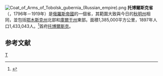 [[File:Coat_of_Arms_of_Tobolsk_gubernia_(Russian_empire).png|right]]
'''托博爾斯克省'''（'''{{lang|ru|Тобольская губерния}}'''，1796年－1919年）是[[俄羅斯帝國|俄羅斯帝國]]的一個省，其範圍大致與今日的[[秋明州|秋明州]]相同，並包括[[鄂木斯克州|鄂木斯克州]]北部和[[庫爾干州|庫爾干州]]東部。面積1,385,000平方公里，1897年人口1,433,043人。<ref>{{Cite web |url=http://demoscope.ru/weekly/ssp/rus_lan_97.php?reg=114 |title=Первая всеобщая перепись населения Российской Империи 1897 г. |access-date=2008-08-05 |archive-date=2017-09-11 |archive-url=https://web.archive.org/web/20170911162416/http://demoscope.ru/weekly/ssp/rus_lan_97.php?reg=114 |dead-url=no }}</ref>首府[[托博爾斯克|托博爾斯克]]。

==参考文献==
<div class="references-small">
<references />
</div>
{{ImpRussia}}
[[Category:俄羅斯帝國行政區劃|Т]]